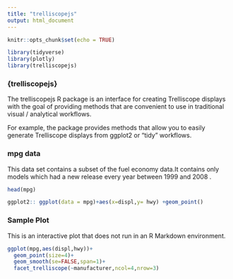 ```yaml
---
title: "trelliscopejs"
output: html_document
---
```


```r
knitr::opts_chunk$set(echo = TRUE)
```


```r
library(tidyverse)
library(plotly)
library(trelliscopejs)
```

### {trelliscopejs}

The trelliscopejs R package is an interface for creating Trelliscope displays with the goal of providing methods that are convenient to use in traditional visual / analytical workflows. 

For example, the package provides methods that allow you to easily generate Trelliscope displays from ggplot2 or “tidy” workflows.


### mpg data
This data set contains a subset of the fuel economy data.It contains only models which had a new release every year between 1999 and 2008 .
```r
head(mpg)
```


```r
ggplot2:: ggplot(data = mpg)+aes(x=displ,y= hwy) +geom_point()
```

### Sample Plot

This is an interactive plot that does not run in an R Markdown environment.

```r
ggplot(mpg,aes(displ,hwy))+
  geom_point(size=4)+
  geom_smooth(se=FALSE,span=1)+
  facet_trelliscope(~manufacturer,ncol=4,nrow=3)
```
